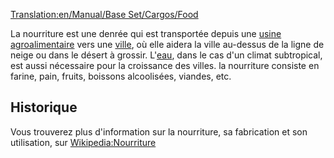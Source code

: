 [[Translation:en/Manual/Base Set/Cargos/Food]]
{{fr/Incomplet}}
{{fr/Manual/Base Set/Cargos/Cargaison|nom=Nourriture
|image=en/Manual/Base Set/Industries/Foodprocplant.png
|produit=[[fr/Manual/Base Set/Industries/Usine agroalimentaire|Usine agroalimentaire]]
|accepté=[[fr/Manual/Ville|Ville]]
}}

La nourriture est une denrée qui est transportée depuis une [[fr/Manual/Base Set/Industries/Usine agroalimentaire|usine agroalimentaire]] vers une [[fr/Manual/Ville|ville]], où elle aidera la ville au-dessus de la ligne de neige ou dans le désert à grossir. L'[[fr/Manual/Base Set/Cargos/Eau|eau]], dans le cas d'un climat subtropical, est aussi nécessaire pour la croissance des villes. la nourriture consiste en farine, pain, fruits, boissons alcoolisées, viandes, etc.

==Historique==
Vous trouverez plus d'information sur la nourriture, sa fabrication et son utilisation, sur [https://www.wikipedia.org/wiki/fr:Nourriture Wikipedia:Nourriture]